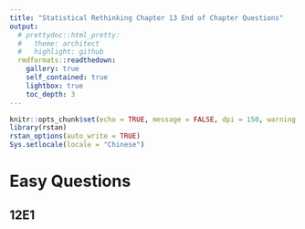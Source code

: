 ```yaml
---
title: "Statistical Rethinking Chapter 13 End of Chapter Questions"
output:
  # prettydoc::html_pretty:
  #   theme: architect
  #   highlight: github
  rmdformats::readthedown:
    gallery: true
    self_contained: true
    lightbox: true
    toc_depth: 3
---
```


```r
knitr::opts_chunk$set(echo = TRUE, message = FALSE, dpi = 150, warning = FALSE, error = FALSE, cache = TRUE)
library(rstan)
rstan_options(auto_write = TRUE)
Sys.setlocale(locale = "Chinese")
```

# Easy Questions

## 12E1
> 